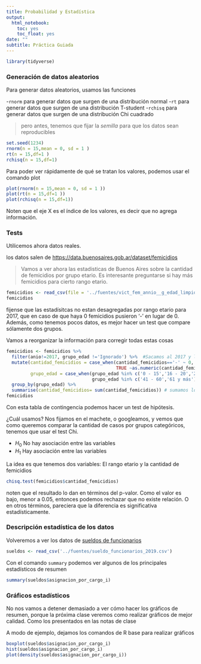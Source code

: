 ```yaml
---
title: Probabilidad y Estadística
output:
  html_notebook:
    toc: yes
    toc_float: yes
date: ""
subtitle: Práctica Guiada
---
```


```r
library(tidyverse)
```


### Generación de datos aleatorios

Para generar datos aleatorios, usamos las funciones

-`rnorm` para generar datos que surgen de una distribución normal
-`rt` para generar datos que surgen de una distribución T-student
-`rchisq` para generar datos que surgen de una distribución Chi cuadrado

> pero antes, tenemos que fijar la _semilla_ para que los datos sean reproducibles

```r
set.seed(1234)
rnorm(n = 15,mean = 0, sd = 1 )
rt(n = 15,df=1 )
rchisq(n = 15,df=1)
```


Para poder ver rápidamente de qué se tratan los valores, podemos usar el comando plot
```r

plot(rnorm(n = 15,mean = 0, sd = 1 ))
plot(rt(n = 15,df=1 ))
plot(rchisq(n = 15,df=1))
```

Noten que el eje X es el índice de los valores, es decir que no agrega información.


### Tests


Utilicemos ahora datos reales. 

los datos salen de [https://data.buenosaires.gob.ar/dataset/femicidios](https://data.buenosaires.gob.ar/dataset/femicidios)

> Vamos a ver ahora las estadisticas de Buenos Aires sobre la cantidad de femicidios por grupo etario. Es interesante preguntarse si hay más femicidios para cierto rango etario.


```r
femicidios <- read_csv(file = '../fuentes/vict_fem_annio__g_edad_limpio.csv')
femicidios
```

fijense que las estadísitcas no estan desagregadas por rango etario para 2017, que en caso de que haya 0 femicidios pusieron '-' en lugar de 0. Además, como tenemos pocos datos, es mejor hacer un test que compare sólamente dos grupos.

Vamos a reorganizar la información para corregir todas estas cosas



```r
femicidios <- femicidios %>% 
  filter(anio!=2017, grupo_edad !='Ignorado') %>%  #Sacamos al 2017 y los casos donde se ignora la edad
  mutate(cantidad_femicidios = case_when(cantidad_femicidios=='-' ~ 0, # reemplazamos el - por 0
                                         TRUE ~as.numeric(cantidad_femicidios)), # y convertimos la variable en numerica
         grupo_edad = case_when(grupo_edad %in% c('0 - 15','16 - 20','21 - 40') ~ '0-40', # agrupamos para tener sólo dos grupos
                                grupo_edad %in% c('41 - 60','61 y más') ~ '41 y más')) %>% 
  group_by(grupo_edad) %>% 
  summarise(cantidad_femicidios= sum(cantidad_femicidios)) # sumamos los años y grupos para tener datos agregados
femicidios
```


Con esta tabla de contingencia podemos hacer un test de hipótesis.

¿Cuál usamos? Nos fijamos en el machete, o googleamos, y vemos que como queremos comparar la cantidad de casos por grupos categóricos, tenemos que usar el test Chi. 

- $H_0$ No hay asociación entre las variables
- $H_1$ Hay asociación entre las variables

La idea es que tenemos dos variables: El rango etario y la cantidad de femicidios

```r
chisq.test(femicidios$cantidad_femicidios)
```

noten que el resultado lo dan en términos del p-valor. Como el valor es bajo, menor a 0.05, entonces podemos rechazar que no existe relación. O en otros términos, pareciera que la diferencia es significativa estadísticamente.


### Descripción estadística de los datos

Volveremos a ver los datos de [sueldos de funcionarios](https://data.buenosaires.gob.ar/dataset/sueldo-funcionarios)


```r
sueldos <- read_csv('../fuentes/sueldo_funcionarios_2019.csv')
```

Con el comando `summary` podemos ver algunos de los principales estadísticos de resumen

```r
summary(sueldos$asignacion_por_cargo_i)
```


### Gráficos estadísticos

No nos vamos a detener demasiado a ver cómo hacer los gráficos de resumen, porque la próxima clase veremos como realizar gráficos de mejor calidad. Como los presentados en las notas de clase

A modo de ejemplo, dejamos los comandos de R base para realizar gráficos

```r
boxplot(sueldos$asignacion_por_cargo_i)
hist(sueldos$asignacion_por_cargo_i)
plot(density(sueldos$asignacion_por_cargo_i))
```





